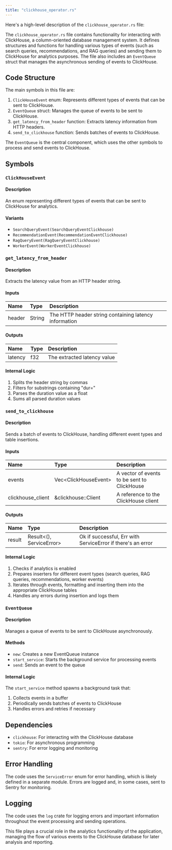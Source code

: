 ```yaml
---
title: "clickhouse_operator.rs"
---
```


Here's a high-level description of the `clickhouse_operator.rs` file:

The `clickhouse_operator.rs` file contains functionality for interacting with ClickHouse, a column-oriented database management system. It defines structures and functions for handling various types of events (such as search queries, recommendations, and RAG queries) and sending them to ClickHouse for analytics purposes. The file also includes an `EventQueue` struct that manages the asynchronous sending of events to ClickHouse.

## Code Structure

The main symbols in this file are:

1. `ClickHouseEvent` enum: Represents different types of events that can be sent to ClickHouse.
2. `EventQueue` struct: Manages the queue of events to be sent to ClickHouse.
3. `get_latency_from_header` function: Extracts latency information from HTTP headers.
4. `send_to_clickhouse` function: Sends batches of events to ClickHouse.

The `EventQueue` is the central component, which uses the other symbols to process and send events to ClickHouse.

## Symbols

### `ClickHouseEvent`
#### Description
An enum representing different types of events that can be sent to ClickHouse for analytics.

#### Variants
- `SearchQueryEvent(SearchQueryEventClickhouse)`
- `RecommendationEvent(RecommendationEventClickhouse)`
- `RagQueryEvent(RagQueryEventClickhouse)`
- `WorkerEvent(WorkerEventClickhouse)`

### `get_latency_from_header`
#### Description
Extracts the latency value from an HTTP header string.

#### Inputs
| Name | Type | Description |
|:-----|:-----|:------------|
| header | String | The HTTP header string containing latency information |

#### Outputs
| Name | Type | Description |
|:-----|:-----|:------------|
| latency | f32 | The extracted latency value |

#### Internal Logic
1. Splits the header string by commas
2. Filters for substrings containing "dur="
3. Parses the duration value as a float
4. Sums all parsed duration values

### `send_to_clickhouse`
#### Description
Sends a batch of events to ClickHouse, handling different event types and table insertions.

#### Inputs
| Name | Type | Description |
|:-----|:-----|:------------|
| events | Vec&lt;ClickHouseEvent&gt; | A vector of events to be sent to ClickHouse |
| clickhouse_client | &clickhouse::Client | A reference to the ClickHouse client |

#### Outputs
| Name | Type | Description |
|:-----|:-----|:------------|
| result | Result&lt;(), ServiceError&gt; | Ok if successful, Err with ServiceError if there's an error |

#### Internal Logic
1. Checks if analytics is enabled
2. Prepares inserters for different event types (search queries, RAG queries, recommendations, worker events)
3. Iterates through events, formatting and inserting them into the appropriate ClickHouse tables
4. Handles any errors during insertion and logs them

### `EventQueue`
#### Description
Manages a queue of events to be sent to ClickHouse asynchronously.

#### Methods
- `new`: Creates a new EventQueue instance
- `start_service`: Starts the background service for processing events
- `send`: Sends an event to the queue

#### Internal Logic
The `start_service` method spawns a background task that:
1. Collects events in a buffer
2. Periodically sends batches of events to ClickHouse
3. Handles errors and retries if necessary

## Dependencies
- `clickhouse`: For interacting with the ClickHouse database
- `tokio`: For asynchronous programming
- `sentry`: For error logging and monitoring

## Error Handling
The code uses the `ServiceError` enum for error handling, which is likely defined in a separate module. Errors are logged and, in some cases, sent to Sentry for monitoring.

## Logging
The code uses the `log` crate for logging errors and important information throughout the event processing and sending operations.

This file plays a crucial role in the analytics functionality of the application, managing the flow of various events to the ClickHouse database for later analysis and reporting.